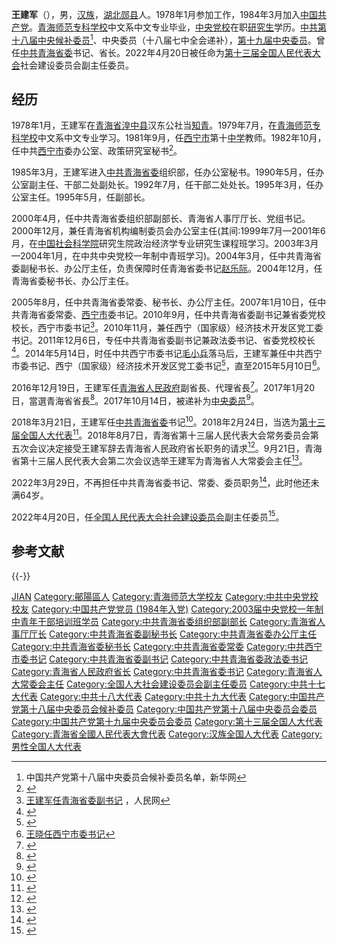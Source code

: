 {{Infobox_officeholder
| name = 王建军
| image name =Wang Jianjun.jpg
| width = 200px
|now = {{CPC}}[[中國共產黨青海省委員會|青海省委員會]]書記
|1blankname = 副职
|1namedata = [[信长星|信长星]]（副书记兼省长）<br>[[吴晓军|吴晓军]]
|term_start   = 2018年3月21日
|term_end    = 2022年3月29日
|predecessor  = [[王国生_(1956年)|王国生]] 
|successor    = [[信长星|信长星]]
|now1 = {{中国国徽}} [[青海省|青海省]][[青海省人民代表大会常务委员会|人民代表大会常务委员会]]主任
|term_start1   = 2018年9月21日
|term_end1     = 2022年5月28日
|predecessor1  = [[王国生_(1956年)|王国生]] 
|successor1    = [[信长星|信长星]]
| now2 = [[青海省人民政府|青海省人民政府]][[青海行政長官列表|省長]]
| term_start2 = 2017年1月20日
| term_end2 = 2018年8月7日<br /><span style="font-size:smaller;">2016年12月20日起代理</span>
| secretary2 = [[王国生_(1956年)|王国生]]
| predecessor2 = [[郝鹏|郝鹏]]
| successor2 = [[刘宁_(1962年)|刘宁]]
| sex = 男
| different name =
| party ={{CPC}}
| Native place = [[湖北省|湖北]][[郧阳区|郧县]]
| date of birth = {{Birth year and age|1958|6}}
| place of birth = {{CHN}}[[湖北省|湖北省]][[襄阳专区|襄阳专区]][[郧阳区|郧县]]
| date of death = 
| place of death = 
| spouse = 
| relatives = 
| educate = 
* [[青海师范大学|青海师范专科学校]]中文系中文专业毕业
* [[中共中央党校|中共中央党校]]在职研究生学历
| past = 
| work =
| rank = [[中国人民解放军预备役部队|预备役]][[大校|大校]]（2013年）
}}

'''王建军'''（{{bd|1958年|6月|catIdx=Wang王}}），男，[[汉族|汉族]]，[[湖北省|湖北]][[郧阳区|郧县]]人。1978年1月参加工作，1984年3月加入[[中国共产党|中国共产党]]。[[青海师范大学|青海师范专科学校]]中文系中文专业毕业，[[中共中央党校|中央党校]]在职[[研究生|研究生]]学历。[[中国共产党第十八届中央委员会候补委员列表|中共第十八届中央候补委员]]<ref>中国共产党第十八届中央委员会候补委员名单，新华网</ref>、中央委员（十八届七中全会递补），[[中国共产党第十九届中央委员会委员列表|第十九届中央委员]]。曾任[[中共青海省委|中共青海省委]]书记、省长。2022年4月20日被任命为[[第十三届全国人民代表大会|第十三届全国人民代表大会]]社会建设委员会副主任委员。

==经历==
1978年1月，王建军在[[青海省|青海省]][[湟中县|湟中县]]汉东公社当[[知青|知青]]。1979年7月，在[[青海师范大学|青海师范专科学校]]中文系中文专业学习。1981年9月，任[[西宁市|西宁市]]第十[[中学|中学]]教师。1982年10月，任中共[[西宁市|西宁市]]委办公室、政策研究室秘书<ref>{{cite web|url=http://district.ce.cn/newarea/sddy/201612/20/t20161220_18877339.shtml|title=王建军任青海省代省长 郝鹏辞去省长职务|publisher=中国经济网|accessdate=2016-12-19|archive-date=2016-12-24|archive-url=https://web.archive.org/web/20161224162521/http://district.ce.cn/newarea/sddy/201612/20/t20161220_18877339.shtml|dead-url=no}}</ref>。

1985年3月，王建军进入[[中共青海省委|中共青海省委]]组织部，任办公室秘书。1990年5月，任办公室副主任、干部二处副处长。1992年7月，任干部二处处长。1995年3月，任办公室主任。1995年5月，任副部长。

2000年4月，任中共青海省委组织部副部长、青海省人事厅厅长、党组书记。2000年12月，兼任青海省机构编制委员会办公室主任(其间:1999年7月—2001年6月，在[[中国社会科学院|中国社会科学院]]研究生院政治经济学专业研究生课程班学习。2003年3月—2004年1月，在中共中央党校一年制中青班学习)。2004年3月，任中共青海省委副秘书长、办公厅主任，负责保障时任青海省委书记[[赵乐际|赵乐际]]。2004年12月，任青海省委秘书长、办公厅主任。

2005年8月，任中共青海省委常委、秘书长、办公厅主任。2007年1月10日，任中共青海省委常委、[[西宁市|西宁市]]委书记。2010年9月，任中共青海省委副书记兼省委党校校长，西宁市委书记<ref>[http://politics.people.com.cn/GB/41223/12913999.html 王建军任青海省委副书记] {{Wayback|url=http://politics.people.com.cn/GB/41223/12913999.html |date=20120122025820 }}，人民网</ref>。2010年11月，兼任西宁（国家级）经济技术开发区党工委书记。2011年12月6日，专任中共青海省委副书记兼政法委书记、省委党校校长<ref>{{Cite web |url=http://district.ce.cn/newarea/roll/201112/07/t20111207_22898229_1.shtml |title=毛小兵任西宁市委书记 |accessdate=2020-03-08 |archive-date=2013-05-12 |archive-url=https://web.archive.org/web/20130512081520/http://district.ce.cn/newarea/roll/201112/07/t20111207_22898229_1.shtml |dead-url=no }}</ref>。2014年5月14日，时任中共西宁市委书记[[毛小兵|毛小兵]]落马后，王建军兼任中共西宁市委书记、西宁（国家级）经济技术开发区党工委书记<ref>{{Cite web |url=http://cpc.people.com.cn/n/2014/0515/c64102-25019622.html |title=王建军二度履新西宁 |accessdate=2020-03-08 |archive-date=2014-05-18 |archive-url=https://web.archive.org/web/20140518224328/http://cpc.people.com.cn/n/2014/0515/c64102-25019622.html |dead-url=no }}</ref>，直至2015年5月10日<ref>[http://www.huaxia.com/qh-tw/qhyw/2015/05/4396618.html 王晓任西宁市委书记]</ref>。

2016年12月19日，王建军任[[青海省人民政府|青海省人民政府]]副省長、代理省長<ref>{{cite web|url=http://www.thepaper.cn/newsDetail_forward_1583595|title=青海省委副书记王建军任青海省副省长、代理省长|publisher=澎湃新闻|accessdate=2016-12-19|archive-date=2017-03-05|archive-url=https://web.archive.org/web/20170305002937/http://www.thepaper.cn/newsDetail_forward_1583595|dead-url=no}}</ref>。2017年1月20日，當選青海省省長<ref>{{cite news|title=王国生当选青海省人大常委会主任 王建军当选省长|url=http://news.163.com/17/0120/16/CB85TO4O0001875N.html|accessdate=2017-01-20|agency=网易|date=2017-01-20|archive-url=https://web.archive.org/web/20170203205449/http://news.163.com/17/0120/16/CB85TO4O0001875N.html|archive-date=2017-02-03|dead-url=yes}}</ref>。2017年10月14日，被递补为[[中国共产党第十八届中央委员会委员列表|中央委员]]<ref>{{cite web|url=http://www.ccdi.gov.cn/xwtt/201710/t20171014_108996.html|title=中国共产党第十八届中央委员会第七次全体会议公报|accessdate=2017年10月14日|publisher=中央纪委监察部网站|archive-date=2017年10月14日|archive-url=https://web.archive.org/web/20171014212841/http://www.ccdi.gov.cn/xwtt/201710/t20171014_108996.html|dead-url=no}}</ref>。

2018年3月21日，王建军任[[中共青海省委|中共青海省委]]书记<ref>{{cite news |url = http://news.sina.com.cn/o/2018-03-21/doc-ifysnixc2408330.shtml|title=王国生任河南省委书记 王建军任青海省委书记|website=新华网|date=2018-03-21|access-date=2018-03-21|archive-date=2018-03-21|archive-url=https://web.archive.org/web/20180321192923/http://news.sina.com.cn/o/2018-03-21/doc-ifysnixc2408330.shtml |dead-url=no}}</ref>。2018年2月24日，当选为[[第十三届全国人大代表|第十三届全国人大代表]]<ref>{{cite web|title=（受权发布）中华人民共和国第十三届全国人民代表大会代表名单-中新网|url=http://www.chinanews.com/gn/2018/02-25/8453959.shtml|access-date=2021-02-13|website=中新网|archive-date=2018-02-27|archive-url=https://web.archive.org/web/20180227031724/http://www.chinanews.com/gn/2018/02-25/8453959.shtml|dead-url=no}}</ref>。2018年8月7日，青海省第十三届人民代表大会常务委员会第五次会议决定接受王建军辞去青海省人民政府省长职务的请求<ref>{{cite news|url=http://district.ce.cn/newarea/sddy/201808/07/t20180807_29962920.shtml|title=刘宁任青海省代省长 王建军辞去省长职务|publisher=中国经济网|date=2018-08-07|accessdate=2018-08-07|archive-date=2018-08-07|archive-url=https://web.archive.org/web/20180807094909/http://district.ce.cn/newarea/sddy/201808/07/t20180807_29962920.shtml|dead-url=no}}</ref>。9月21日，青海省第十三届人民代表大会第二次会议选举王建军为青海省人大常委会主任<ref>{{cite news |url = https://m.thepaper.cn/newsDetail_forward_2465102 |title=王建军当选青海省人大常委会主任，刘宁当选青海省省长 |website=澎湃新闻网 |date=2018-09-21 |access-date=2018-09-21 |archive-date=2018-09-21 |archive-url = https://web.archive.org/web/20180921153443/https://m.thepaper.cn/newsDetail_forward_2465102 |dead-url=no}}</ref>。

2022年3月29日，不再担任中共青海省委书记、常委、委员职务<ref>{{cite web |title=青海省委主要负责同志职务调整 信长星任青海省委书记 |url=http://www.news.cn/politics/2022-03/29/c_1128513384.htm |website=新华网 |accessdate=2022-03-29}}</ref>，此时他还未满64岁。

2022年4月20日，任[[全国人民代表大会社会建设委员会|全国人民代表大会社会建设委员会]]副主任委员<ref>{{cite web |title=全国人民代表大会常务委员会任命名单 |url=http://www.npc.gov.cn/npc/c30834/202204/035b083c2c21486fbd5a49a5f9550aa5.shtml |website=中国人大网 |accessdate=2022-04-20}}</ref>。

== 参考文献 ==
{{Reflist|33em}}

{{-}}
{{start box}}
{{s-ppo|cpc}}
{{s-before|[[王国生_(1956年)|王国生]]}}
{{s-title|[[中国共产党青海省委员会|中国共产党青海省委员会]][[省委书记|书记]]|2018年3月－2022年3月}}
{{s-after|[[信长星|信长星]]}}
{{s-before|[[骆惠宁|骆惠宁]]}}
{{s-title|[[中国共产党青海省委员会|中国共产党青海省委员会]]专职副书记|2010年9月－2016年12月}}
{{s-after|[[刘宁_(1962年)|刘宁]]}}
{{s-before|[[毛小兵|毛小兵]]}}
{{s-title|[[中国共产党西宁市委员会|中国共产党西宁市委员会]][[市委书记|书记]]<br />（第二次）|2014年5月14日－2015年5月10日}}
{{s-after|[[王晓_(官员)|王晓]]}}
{{s-before|[[李鹏新|李鹏新]]}}
{{s-title|[[中国共产党青海省委员会|中国共产党青海省委员会]]政法委员会书记|2011年12月－2013年1月}}
{{s-after|[[王令浚|王令浚]]}}
{{s-before|[[张裔炯|张裔炯]]}}
{{s-title|[[中国共产党西宁市委员会|中国共产党西宁市委员会]]书记<br />（第一次）|2007年1月10日－2011年12月6日}}
{{s-after|[[毛小兵|毛小兵]]}}
{{s-before|[[刘伟平_(1953年)|刘伟平]]}}
{{s-title|[[中国共产党青海省委员会|中国共产党青海省委员会]][[秘书长|秘书长]]|2004年12月－2007年1月}}
{{s-after|[[沈何|沈何]]}}
{{s-gov|prc}}
{{s-before|[[郝鹏|郝鹏]]}}
{{s-title|[[青海省人民政府|青海省人民政府]][[青海行政長官列表|省長]]|2016年12月－2018年8月}}
{{s-after|[[刘宁_(1962年)|刘宁]]}}
{{s-par|prc-lpc}}
{{s-before|[[王国生_(1956年)|王国生]]}}
{{s-title|[[青海省人民代表大会常务委员会|青海省人民代表大会常务委员会]]主任|2018年9月－2022年5月}}
{{s-after|[[信长星|信长星]]}}
{{end box}}

{{中华人民共和国青海省正职领导人}}
{{青海行政长官}}

{{DEFAULTSORT:WANG王}}
[[Category:王姓|JIAN]]
[[Category:鄖陽區人|Category:鄖陽區人]]
[[Category:青海师范大学校友|Category:青海师范大学校友]]
[[Category:中共中央党校校友|Category:中共中央党校校友]]
[[Category:中国共产党党员_(1984年入党)|Category:中国共产党党员 (1984年入党)]]
[[Category:2003届中央党校一年制中青年干部培训班学员|Category:2003届中央党校一年制中青年干部培训班学员]]
[[Category:中共青海省委组织部副部长|Category:中共青海省委组织部副部长]]
[[Category:青海省人事厅厅长|Category:青海省人事厅厅长]]
[[Category:中共青海省委副秘书长|Category:中共青海省委副秘书长]]
[[Category:中共青海省委办公厅主任|Category:中共青海省委办公厅主任]]
[[Category:中共青海省委秘书长|Category:中共青海省委秘书长]]
[[Category:中共青海省委常委|Category:中共青海省委常委]]
[[Category:中共西宁市委书记|Category:中共西宁市委书记]]
[[Category:中共青海省委副书记|Category:中共青海省委副书记]]
[[Category:中共青海省委政法委书记|Category:中共青海省委政法委书记]]
[[Category:青海省人民政府省长|Category:青海省人民政府省长]]
[[Category:中共青海省委书记|Category:中共青海省委书记]]
[[Category:青海省人大常委会主任|Category:青海省人大常委会主任]]
[[Category:全国人大社会建设委员会副主任委员|Category:全国人大社会建设委员会副主任委员]]
[[Category:中共十七大代表|Category:中共十七大代表]]
[[Category:中共十八大代表|Category:中共十八大代表]]
[[Category:中共十九大代表|Category:中共十九大代表]]
[[Category:中国共产党第十八届中央委员会候补委员|Category:中国共产党第十八届中央委员会候补委员]]
[[Category:中国共产党第十八届中央委员会委员|Category:中国共产党第十八届中央委员会委员]]
[[Category:中国共产党第十九届中央委员会委员|Category:中国共产党第十九届中央委员会委员]]
[[Category:第十三届全国人大代表|Category:第十三届全国人大代表]]
[[Category:青海省全國人民代表大會代表|Category:青海省全國人民代表大會代表]]
[[Category:汉族全国人大代表|Category:汉族全国人大代表]]
[[Category:男性全国人大代表|Category:男性全国人大代表]]